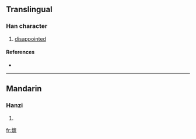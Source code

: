 {{also|燣}}
==Translingual==

===Han character===
{{Han char|rn=86|rad=火|as=13|sn=17|four=|canj=火卜田火 (FYWF)}}

# [[disappointed]]

====References====
* {{Han ref|kx=0685.201|hdz=32241.111|uh=71F7|ud=29175}}

----

==Mandarin==

===Hanzi===
{{cmn-hanzi|pin=[[lán]] ([[lan2]])|wg=lan<sup>2</sup>}}

# {{defn|Mandarin}}

[[fr:燷]]